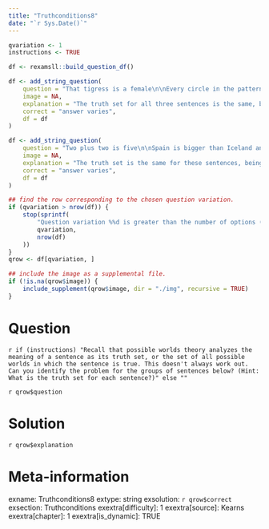 ```yaml
---
title: "Truthconditions8"
date: "`r Sys.Date()`"
---
```


```r
qvariation <- 1
instructions <- TRUE
```

```r
df <- rexamsll::build_question_df()

df <- add_string_question(
    question = "That tigress is a female\n\nEvery circle in the pattern was round/Either God exists or God doesn't exist",
    image = NA,
    explanation = "The truth set for all three sentences is the same, being the set of all possible worlds, but we still think these sentences have different meanings",
    correct = "answer varies",
    df = df
)

df <- add_string_question(
    question = "Two plus two is five\n\nSpain is bigger than Iceland and Iceland is bigger than Spain",
    image = NA,
    explanation = "The truth set is the same for these sentences, being the empty set, but the sentences still have different meanings",
    correct = "answer varies",
    df = df
)

## find the row corresponding to the chosen question variation.
if (qvariation > nrow(df)) {
    stop(sprintf(
        "Question variation %%d is greater than the number of options (%%d).",
        qvariation,
        nrow(df)
    ))
}
qrow <- df[qvariation, ]

## include the image as a supplemental file.
if (!is.na(qrow$image)) {
    include_supplement(qrow$image, dir = "./img", recursive = TRUE)
}
```

Question
========
`r if (instructions) "Recall that possible worlds theory analyzes the meaning of a sentence as its truth set, or the set of all possible worlds in which the sentence is true. This doesn't always work out. Can you identify the problem for the groups of sentences below? (Hint: What is the truth set for each sentence?)" else ""`

`r qrow$question`


Solution
========
`r qrow$explanation`


Meta-information
================
exname: Truthconditions8
extype: string
exsolution: `r qrow$correct`
exsection: Truthconditions
exextra[difficulty]: 1
exextra[source]: Kearns
exextra[chapter]: 1
exextra[is_dynamic]: TRUE

